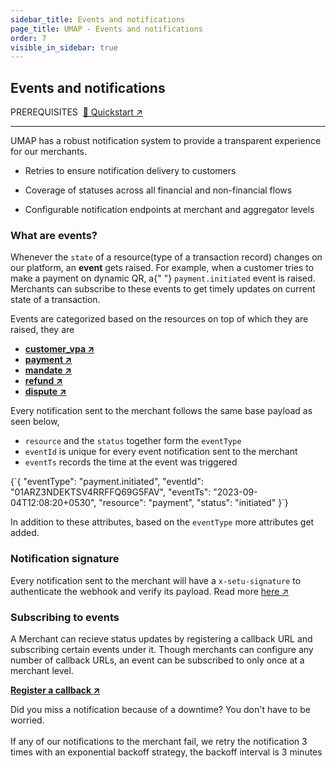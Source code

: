 ```yaml
---
sidebar_title: Events and notifications
page_title: UMAP - Events and notifications
order: 7
visible_in_sidebar: true
---
```


## Events and notifications

<Text size="small" weight="600">
  PREREQUISITES&nbsp;
</Text>
<a href="/payments/umap/quickstart" target="_self">
  🌟 Quickstart ↗
</a>

<hr class="primary" />

UMAP has a robust notification system to provide a transparent experience for our merchants.

- <p>Retries to ensure notification delivery to customers</p>
- <p>Coverage of statuses across all financial and non-financial flows</p>
- <p>Configurable notification endpoints at merchant and aggregator levels</p>

### What are events?

<Text>
  Whenever the <code>state</code> of a resource(type of a transaction record)
  changes on our platform, an <strong>event</strong> gets raised. For example,
  when a customer tries to make a payment on dynamic QR, a{" "}
  <code>payment.initiated</code> event is raised. Merchants can subscribe to
  these events to get timely updates on current state of a transaction.
</Text>

Events are categorized based on the resources on top of which they are raised, they are

- **<a href="/payments/umap/notifications/customer-vpa-verification" target="_self">customer_vpa ↗</a>**
- **<a href="/payments/umap/notifications/payments" target="_self">payment ↗</a>**
- **<a href="/payments/umap/notifications/mandates" target="_self">mandate ↗</a>**
- **<a href="/payments/umap/notifications/refunds" target="_self">refund ↗</a>**
- **<a href="/payments/umap/notifications/disputes" target="_self">dispute ↗</a>**

Every notification sent to the merchant follows the same base payload as seen below,

- `resource` and the `status` together form the `eventType`
- `eventId` is unique for every event notification sent to the merchant
- `eventTs` records the time at the event was triggered

<CodeBlockWithCopy language="json">
  {`{
    "eventType": "payment.initiated",
    "eventId": "01ARZ3NDEKTSV4RRFFQ69G5FAV",
    "eventTs": "2023-09-04T12:08:20+0530",
    "resource": "payment",
    "status": "initiated"
}`}
</CodeBlockWithCopy>

In addition to these attributes, based on the `eventType` more attributes get added.

### Notification signature

Every notification sent to the merchant will have a `x-setu-signature` to authenticate the webhook and verify its payload. Read more [here ↗](/payments/umap/notifications/verify-signature)

### Subscribing to events

A Merchant can recieve status updates by registering a callback URL and subscribing certain events under it. Though merchants can configure any number of callback URLs, an event can be subscribed to only once at a merchant level.

**<a href="/payments/umap/api-reference#/category~notificationConfig/operation~notificationConfig#create" target="_self">Register a callback ↗</a>**

<Callout type="tip">
  Did you miss a notification because of a downtime? You don't have to be
  worried.
  <br />
  <br />
  If any of our notifications to the merchant fail, we retry the notification 3 times
  with an exponential backoff strategy, the backoff interval is 3 minutes
</Callout>
